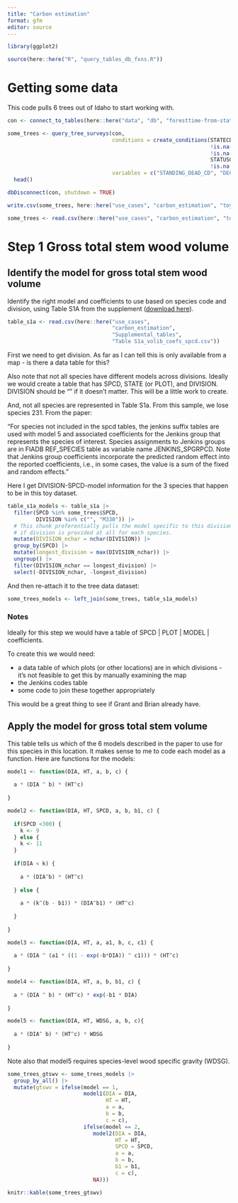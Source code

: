 ```yaml
---
title: "Carbon estimation"
format: gfm
editor: source
---
```


```r
library(ggplot2)

source(here::here("R", "query_tables_db_fxns.R"))
```


# Getting some data

This code pulls 6 trees out of Idaho to start working with.

```r
con <- connect_to_tables(here::here("data", "db", "foresttime-from-state-parquet.duckdb"))

some_trees <- query_tree_surveys(con,
                                 conditions = create_conditions(STATECD == 16,
                                                                !is.na(DIA),
                                                                !is.na(HT),
                                                                STATUSCD == 1,
                                                                !is.na(SPCD)),
                                 variables = c("STANDING_DEAD_CD", "DECAYCD", "DIA", "HT")) |>
  head()

dbDisconnect(con, shutdown = TRUE)

write.csv(some_trees, here::here("use_cases", "carbon_estimation", "toy_tree_data.csv"), row.names = FALSE)

```

```r

some_trees <- read.csv(here::here("use_cases", "carbon_estimation", "toy_tree_data.csv"))

```

# Step 1 Gross total stem wood volume

## Identify the model for gross total stem wood volume

Identify the right model and coefficients to use based on species code and division, using Table S1A from the supplement ([download here](https://www.fs.usda.gov/research/publications/gtr/gtr_wo104/WO-GTR-104-Supp1.zip)).


```r

table_s1a <- read.csv(here::here("use_cases", 
                                 "carbon_estimation",
                                 "Supplemental_tables",
                                 "Table S1a_volib_coefs_spcd.csv"))

```

First we need to get division. As far as I can tell this is only available from a map - is there a data table for this?

Also note that not all species have different models across divisions. Ideally we would create a table that has SPCD, STATE (or PLOT), and DIVISION. DIVISION should be "" if it doesn't matter. This will be a little work to create. 

And, not all species are represented in Table S1a. From this sample, we lose species 231. From the paper:

"For species not included in the spcd tables, the jenkins suffix tables are used with model 5 and associated coefficients for the Jenkins group that represents the species of interest.
Species assignments to Jenkins groups are in FIADB REF_SPECIES table as variable name JENKINS_SPGRPCD. 
Note that Jenkins group coefficients incorporate the predicted random effect into the reported coefficients, i.e., in some cases, the value is a sum of the fixed and random effects."

Here I get DIVISION-SPCD-model information for the 3 species that happen to be in this toy dataset. 

```r

table_s1a_models <- table_s1a |>
  filter(SPCD %in% some_trees$SPCD,
         DIVISION %in% c("", "M330")) |>
  # This chunk preferentially pulls the model specific to this division
  # if division is provided at all for each species.
  mutate(DIVISION_nchar = nchar(DIVISION)) |>
  group_by(SPCD) |>
  mutate(longest_division = max(DIVISION_nchar)) |>
  ungroup() |>
  filter(DIVISION_nchar == longest_division) |>
  select(-DIVISION_nchar, -longest_division)

```

And then re-attach it to the tree data dataset:

```r

some_trees_models <- left_join(some_trees, table_s1a_models)

```

### Notes 

Ideally for this step we would have a table of SPCD | PLOT | MODEL | coefficients. 

To create this we would need:

- a data table of which plots (or other locations) are in which divisions - it's not feasible to get this by manually examining the map
- the Jenkins codes table
- some code to join these together appropriately

This would be a great thing to see if Grant and Brian already have.


## Apply the model for gross total stem volume

This table tells us which of the 6 models described in the paper to use for this species in this location. It makes sense to me to code each model as a function. Here are functions for the models:

```r

model1 <- function(DIA, HT, a, b, c) {
  
  a * (DIA ^ b) * (HT^c)
  
}

model2 <- function(DIA, HT, SPCD, a, b, b1, c) {
  
  if(SPCD <300) {
    k <- 9
  } else {
    k <- 11
  }
  
  if(DIA < k) {
    
    a * (DIA^b) * (HT^c)
    
  } else {
    
    a * (k^(b - b1)) * (DIA^b1) * (HT^c)
    
  }
  
}

model3 <- function(DIA, HT, a, a1, b, c, c1) {
  
  a * (DIA ^ (a1 * ((1 - exp(-b*DIA)) ^ c1))) * (HT^c)
  
}

model4 <- function(DIA, HT, a, b, b1, c) {
  
  a * (DIA ^ b) * (HT^c) * exp(-b1 * DIA)
  
}

model5 <- function(DIA, HT, WDSG, a, b, c){
  
  a * (DIA^ b) * (HT^c) * WDSG
  
}

```

Note also that model5 requires species-level wood specific gravity (WDSG).

```r


some_trees_gtswv <- some_trees_models |>
  group_by_all() |>
  mutate(gtswv = ifelse(model == 1,
                        model1(DIA = DIA,
                               HT = HT,
                               a = a, 
                               b = b,
                               c = c),
                        ifelse(model == 2,
                           model2(DIA = DIA,
                                  HT = HT,
                                  SPCD = SPCD,
                                  a = a,
                                  b = b,
                                  b1 = b1,
                                  c = c),
                           NA)))

knitr::kable(some_trees_gtswv)
```